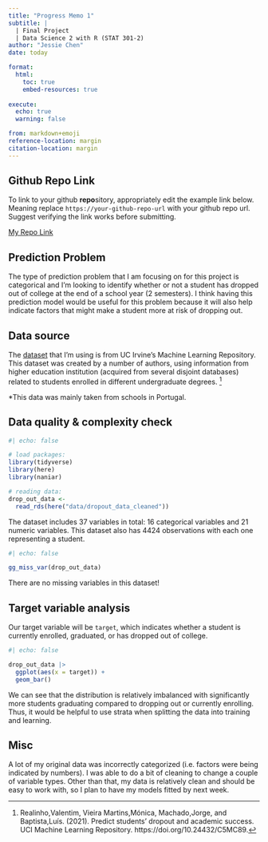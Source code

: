 ```yaml
---
title: "Progress Memo 1"
subtitle: |
  | Final Project 
  | Data Science 2 with R (STAT 301-2)
author: "Jessie Chen"
date: today

format:
  html:
    toc: true
    embed-resources: true
    
execute:
  echo: true
  warning: false

from: markdown+emoji 
reference-location: margin
citation-location: margin
---
```


::: {.callout-tip icon=false}

## Github Repo Link

To link to your github **repo**sitory, appropriately edit the example link below. Meaning replace `https://your-github-repo-url` with your github repo url. Suggest verifying the link works before submitting.

[My Repo Link](https://github.com/stat301-2-2024-winter/final-project-2-Jchench.git)

:::

## Prediction Problem

The type of prediction problem that I am focusing on for this project is categorical and I'm looking to identify whether or not a student has dropped out of college at the end of a school year (2 semesters). I think having this prediction model would be useful for this problem because it will also help indicate factors that might make a student more at risk of dropping out.

## Data source

The [dataset](https://archive.ics.uci.edu/dataset/697/predict+students+dropout+and+academic+success) that I'm using is from UC Irvine's Machine Learning Repository. This dataset was created by a number of authors, using information from higher education institution (acquired from several disjoint databases) related to students enrolled in different undergraduate degrees. ^[Realinho,Valentim, Vieira Martins,Mónica, Machado,Jorge, and Baptista,Luís. (2021). Predict students' dropout and academic success. UCI Machine Learning Repository. https://doi.org/10.24432/C5MC89.] 

*This data was mainly taken from schools in Portugal.

## Data quality & complexity check

```r
#| echo: false

# load packages:
library(tidyverse)
library(here)
library(naniar)
```

```r
# reading data:
drop_out_data <- 
  read_rds(here("data/dropout_data_cleaned"))
```

The dataset includes 37 variables in total: 16 categorical variables and 21 numeric variables. This dataset also has 4424 observations with each one representing a student.

```r
#| echo: false

gg_miss_var(drop_out_data)
```
There are no missing variables in this dataset!

## Target variable analysis

Our target variable will be `target`, which indicates whether a student is currently enrolled, graduated, or has dropped out of college.

```r
#| echo: false

drop_out_data |> 
  ggplot(aes(x = target)) +
  geom_bar()
```
We can see that the distribution is relatively imbalanced with significantly more students graduating compared to dropping out or currently enrolling. Thus, it would be helpful to use strata when splitting the data into training and learning.

## Misc

A lot of my original data was incorrectly categorized (i.e. factors were being indicated by numbers). I was able to do a bit of cleaning to change a couple of variable types. Other than that, my data is relatively clean and should be easy to work with, so I plan to have my models fitted by next week.